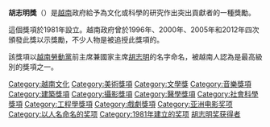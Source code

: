 {{multiple issues|
{{expand|time=2014-09-25T09:25:25+00:00}}
{{prose|time=2014-09-25T09:25:25+00:00}}
{{unreferenced|time=2014-09-25T09:25:25+00:00}}
}}
'''胡志明獎'''（{{lang-vi|Giải thưởng Hồ Chí Minh}}）是[[越南|越南]]政府給予為文化或科學的研究作出突出貢獻者的一種獎勵。

這個獎項於1981年設立。越南政府曾於1996年、2000年、2005年和2012年四次頒發此獎以示獎勵，不少人物是被追授此獎項的。

該獎項以[[越南勞動黨|越南勞動黨]]前主席兼國家主席[[胡志明|胡志明]]的名字命名，被越南人認為是最高級別的獎項之一。

[[Category:越南文化|Category:越南文化]]
[[Category:美術獎項|Category:美術獎項]]
[[Category:文學獎|Category:文學獎]]
[[Category:音樂獎項|Category:音樂獎項]]
[[Category:建築獎項|Category:建築獎項]]
[[Category:攝影獎項|Category:攝影獎項]]
[[Category:醫學獎項|Category:醫學獎項]]
[[Category:社會科學獎項|Category:社會科學獎項]]
[[Category:工程學獎項|Category:工程學獎項]]
[[Category:戲劇獎項|Category:戲劇獎項]]
[[Category:亚洲电影奖项|Category:亚洲电影奖项]]
[[Category:以人名命名的奖项|Category:以人名命名的奖项]]
[[Category:1981年建立的奖项|Category:1981年建立的奖项]]
[[Category:胡志明奖获得者|]]